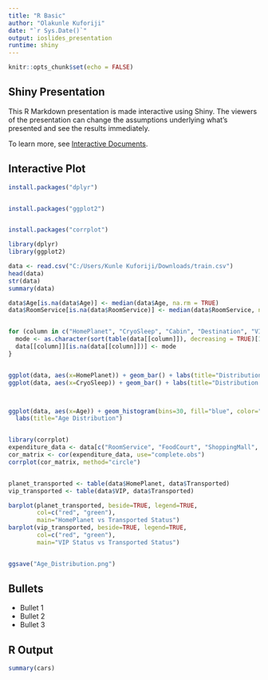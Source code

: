 ---
title: "R Basic"
author: "Olakunle Kuforiji"
date: "`r Sys.Date()`"
output: ioslides_presentation
runtime: shiny
---

```{r setup, include=FALSE}
knitr::opts_chunk$set(echo = FALSE)
```

## Shiny Presentation

This R Markdown presentation is made interactive using Shiny. The viewers of the presentation can change the assumptions underlying what's presented and see the results immediately. 

To learn more, see [Interactive Documents](http://rmarkdown.rstudio.com/authoring_shiny.html).

## Interactive Plot

```{r eruptions}

install.packages("dplyr")


install.packages("ggplot2")


install.packages("corrplot")

library(dplyr)
library(ggplot2)

data <- read.csv("C:/Users/Kunle Kuforiji/Downloads/train.csv")
head(data)
str(data)
summary(data)

data$Age[is.na(data$Age)] <- median(data$Age, na.rm = TRUE)
data$RoomService[is.na(data$RoomService)] <- median(data$RoomService, na.rm = TRUE)


for (column in c("HomePlanet", "CryoSleep", "Cabin", "Destination", "VIP")) {
  mode <- as.character(sort(table(data[[column]]), decreasing = TRUE)[1])
  data[[column]][is.na(data[[column]])] <- mode
}


ggplot(data, aes(x=HomePlanet)) + geom_bar() + labs(title="Distribution of HomePlanet")
ggplot(data, aes(x=CryoSleep)) + geom_bar() + labs(title="Distribution of CryoSleep")



ggplot(data, aes(x=Age)) + geom_histogram(bins=30, fill="blue", color="black") +
  labs(title="Age Distribution")


library(corrplot)
expenditure_data <- data[c("RoomService", "FoodCourt", "ShoppingMall", "Spa", "VRDeck")]
cor_matrix <- cor(expenditure_data, use="complete.obs")
corrplot(cor_matrix, method="circle")


planet_transported <- table(data$HomePlanet, data$Transported)
vip_transported <- table(data$VIP, data$Transported)

barplot(planet_transported, beside=TRUE, legend=TRUE, 
        col=c("red", "green"), 
        main="HomePlanet vs Transported Status")
barplot(vip_transported, beside=TRUE, legend=TRUE, 
        col=c("red", "green"), 
        main="VIP Status vs Transported Status")


ggsave("Age_Distribution.png")

```

## Bullets

- Bullet 1
- Bullet 2
- Bullet 3

## R Output

```{r cars}
summary(cars)
```


